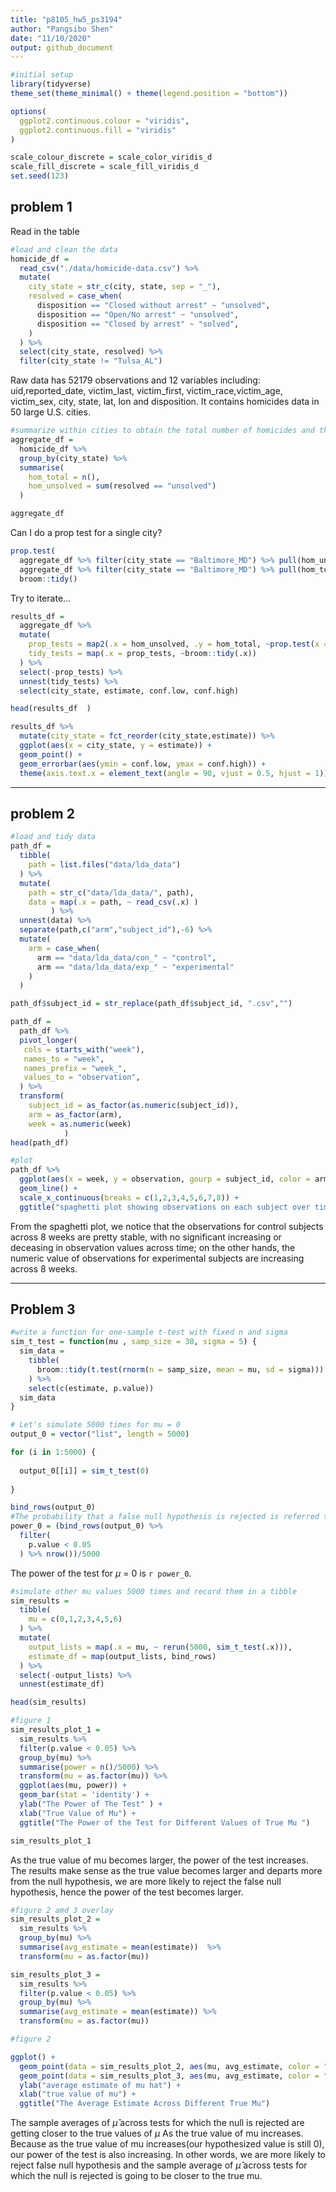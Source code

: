 ```yaml
---
title: "p8105_hw5_ps3194"
author: "Pangsibo Shen"
date: "11/10/2020"
output: github_document
---
```


```r
#initial setup
library(tidyverse)
theme_set(theme_minimal() + theme(legend.position = "bottom"))

options(
  ggplot2.continuous.colour = "viridis",
  ggplot2.continuous.fill = "viridis"
)

scale_colour_discrete = scale_color_viridis_d
scale_fill_discrete = scale_fill_viridis_d
set.seed(123)
```

## problem 1

Read in the table

```r
#load and clean the data
homicide_df =
  read_csv("./data/homicide-data.csv") %>%
  mutate(
    city_state = str_c(city, state, sep = "_"),
    resolved = case_when(
      disposition == "Closed without arrest" ~ "unsolved",
      disposition == "Open/No arrest" ~ "unsolved",
      disposition == "Closed by arrest" ~ "solved",
    )
  ) %>%
  select(city_state, resolved) %>%
  filter(city_state != "Tulsa_AL")
```
Raw data has 52179 observations and 12 variables including: uid,reported_date, victim_last, victim_first, victim_race,victim_age, victim_sex, city, state, lat, lon and disposition. It contains homicides data in 50 large U.S. cities.

```r
#summarize within cities to obtain the total number of homicides and the number of unsolved homicides
aggregate_df =
  homicide_df %>%
  group_by(city_state) %>%
  summarise(
    hom_total = n(),
    hom_unsolved = sum(resolved == "unsolved")
  )

aggregate_df
```
Can I do a prop test for a single city?

```r
prop.test(
  aggregate_df %>% filter(city_state == "Baltimore_MD") %>% pull(hom_unsolved),
  aggregate_df %>% filter(city_state == "Baltimore_MD") %>% pull(hom_total)) %>%
  broom::tidy()
```

Try to iterate...

```r
results_df = 
  aggregate_df %>%
  mutate(
    prop_tests = map2(.x = hom_unsolved, .y = hom_total, ~prop.test(x = .x, n = .y)),
    tidy_tests = map(.x = prop_tests, ~broom::tidy(.x))
  ) %>%
  select(-prop_tests) %>%
  unnest(tidy_tests) %>%
  select(city_state, estimate, conf.low, conf.high)

head(results_df  )
```

```r
results_df %>%
  mutate(city_state = fct_reorder(city_state,estimate)) %>%
  ggplot(aes(x = city_state, y = estimate)) +
  geom_point() +
  geom_errorbar(aes(ymin = conf.low, ymax = conf.high)) +
  theme(axis.text.x = element_text(angle = 90, vjust = 0.5, hjust = 1))
```

-------------------------------------------

## problem 2

```r
#load and tidy data
path_df = 
  tibble(
    path = list.files("data/lda_data")
  ) %>%
  mutate(
    path = str_c("data/lda_data/", path),
    data = map(.x = path, ~ read_csv(.x) )
         ) %>%
  unnest(data) %>%
  separate(path,c("arm","subject_id"),-6) %>%
  mutate(
    arm = case_when(
      arm == "data/lda_data/con_" ~ "control",
      arm == "data/lda_data/exp_" ~ "experimental"
    )
  )

path_df$subject_id = str_replace(path_df$subject_id, ".csv","")

path_df = 
  path_df %>%
  pivot_longer(
   cols = starts_with("week"),
   names_to = "week",
   names_prefix = "week_",
   values_to = "observation",
  ) %>%
  transform(
    subject_id = as_factor(as.numeric(subject_id)),
    arm = as_factor(arm),
    week = as.numeric(week)
            )
head(path_df)
```


```r
#plot
path_df %>%
  ggplot(aes(x = week, y = observation, gourp = subject_id, color = arm)) +
  geom_line() +
  scale_x_continuous(breaks = c(1,2,3,4,5,6,7,8)) +
  ggtitle("spaghetti plot showing observations on each subject over time")
```

From the spaghetti plot, we notice that the observations for control subjects across 8 weeks are pretty stable, with no significant increasing or deceasing in observation values across time; on the other hands, the numeric value of observations for experimental subjects are increasing across 8 weeks. 

-----------------------------------

## Problem 3

```r
#write a function for one-sample t-test with fixed n and sigma
sim_t_test = function(mu , samp_size = 30, sigma = 5) {
  sim_data = 
    tibble(
      broom::tidy(t.test(rnorm(n = samp_size, mean = mu, sd = sigma)))
    ) %>%
    select(c(estimate, p.value))
  sim_data
}
```


```r
# Let's simulate 5000 times for mu = 0
output_0 = vector("list", length = 5000)

for (i in 1:5000) {
  
  output_0[[i]] = sim_t_test(0)
  
}

bind_rows(output_0)
#The probability that a false null hypothesis is rejected is referred to as power
power_0 = (bind_rows(output_0) %>%
  filter(
    p.value < 0.05 
  ) %>% nrow())/5000
```
The power of the test for $\mu$ = 0 is `r power_0`.

```r
#simulate other mu values 5000 times and record them in a tibble
sim_results = 
  tibble(
    mu = c(0,1,2,3,4,5,6)
  ) %>% 
  mutate(
    output_lists = map(.x = mu, ~ rerun(5000, sim_t_test(.x))),
    estimate_df = map(output_lists, bind_rows)
  ) %>% 
  select(-output_lists) %>% 
  unnest(estimate_df)

head(sim_results)
```

```r
#figure 1
sim_results_plot_1 =
  sim_results %>%
  filter(p.value < 0.05) %>%
  group_by(mu) %>%
  summarise(power = n()/5000) %>%
  transform(mu = as.factor(mu)) %>%
  ggplot(aes(mu, power)) +
  geom_bar(stat = 'identity') +
  ylab("The Power of The Test" ) +
  xlab("True Value of Mu") +
  ggtitle("The Power of the Test for Different Values of True Mu ")

sim_results_plot_1
```
As the true value of mu becomes larger, the power of the test increases. The results make sense as the true value becomes larger and departs more from the null hypothesis, we are more likely to reject the false null hypothesis, hence the power of the test becomes larger. 

```r
#figure 2 amd 3 overlay
sim_results_plot_2 =
  sim_results %>%
  group_by(mu) %>%
  summarise(avg_estimate = mean(estimate))  %>%
  transform(mu = as.factor(mu))

sim_results_plot_3 =
  sim_results %>%
  filter(p.value < 0.05) %>%
  group_by(mu) %>%
  summarise(avg_estimate = mean(estimate)) %>%
  transform(mu = as.factor(mu))

#figure 2

ggplot() +
  geom_point(data = sim_results_plot_2, aes(mu, avg_estimate, color = "all mu hat")) +
  geom_point(data = sim_results_plot_3, aes(mu, avg_estimate, color = "mu hat null rejected")) +
  ylab("average estimate of mu hat") +
  xlab("true value of mu") +
  ggtitle("The Average Estimate Across Different True Mu")
```
The sample averages of $\hat\mu$ across tests for which the null is rejected are getting closer to the true values of $\mu$ As the true value of mu increases. Because as the true value of mu increases(our hypothesized value is still 0), our power of the test is also increasing. In other words, we are more likely to reject false null hypothesis and the sample average of $\hat\mu$ across tests for which the null is rejected is going to be closer to the true mu.

